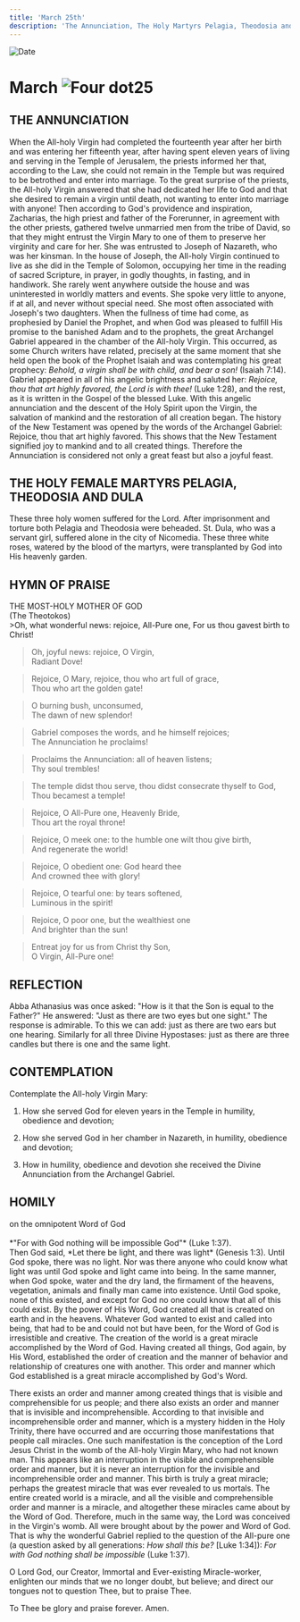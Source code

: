 ```yaml
---
title: 'March 25th'
description: 'The Annunciation, The Holy Martyrs Pelagia, Theodosia and Dula'
---
```


<RunningHead />
<Image src="/title-imprint.png" height={68} width={50} alt="Date" className="title-imprint"/>

# <div id="date">March <Image className="four-dot" src="/four-dot.png" height={15} width={15} alt="Four dot" />25</div>

## THE ANNUNCIATION

When the All-holy Virgin had completed the fourteenth year after her birth and was entering her fifteenth year, after having spent eleven years of living and serving in the Temple of Jerusalem, the priests informed her that, according to the Law, she could not remain in the Temple but was required to be betrothed and enter into marriage. To the great surprise of the priests, the All-holy Virgin answered that she had dedicated her life to God and that she desired to remain a virgin until death, not wanting to enter into marriage with anyone! Then according to God's providence and inspiration, Zacharias, the high priest and father of the Forerunner, in agreement with the other priests, gathered twelve unmarried men from the tribe of David, so that they might entrust the Virgin Mary to one of them to preserve her virginity and care for her. She was entrusted to Joseph of Nazareth, who was her kinsman. In the house of Joseph, the All-holy Virgin continued to live as she did in the Temple of Solomon, occupying her time in the reading of sacred Scripture, in prayer, in godly thoughts, in fasting, and in handiwork. She rarely went anywhere outside the house and was uninterested in worldly matters and events. She spoke very little to anyone, if at all, and never without special need. She most often associated with Joseph's two daughters. When the fullness of time had come, as prophesied by Daniel the Prophet, and when God was pleased to fulfill His promise to the banished Adam and to the prophets, the great Archangel Gabriel appeared in the chamber of the All-holy Virgin.  This occurred, as some Church writers have related, precisely at the same moment that she held open the book of the Prophet Isaiah and was contemplating his great prophecy: *Behold, a virgin shall be with child, and bear a son!* (Isaiah 7:14). Gabriel appeared in all of his angelic brightness and saluted her: *Rejoice, thou that art highly favored, the Lord is with thee!* (Luke 1:28), and the rest, as it is written in the Gospel of the blessed Luke. With this angelic annunciation and the descent of the Holy Spirit upon the Virgin, the salvation of mankind and the restoration of all creation began. The history of the New Testament was opened by the words of the Archangel Gabriel: Rejoice, thou that art highly favored. This shows that the New Testament signified joy to mankind and to all created things. Therefore the Annunciation is considered not only a great feast but also a joyful feast.

## THE HOLY FEMALE MARTYRS PELAGIA, THEODOSIA AND DULA

These three holy women suffered for the Lord. After imprisonment and torture both Pelagia and Theodosia were beheaded. St. Dula, who was a servant girl, suffered alone in the city of Nicomedia. These three white roses, watered by the blood of the martyrs, were transplanted by God into His heavenly garden.


## HYMN OF PRAISE
<div style={{textAlign:'center', color:'crimson', fontWeight:'bold'}}>
THE MOST-HOLY MOTHER OF GOD<br />
(The Theotokos)
</div>
>Oh, what wonderful news: rejoice, All-Pure one,  
For us thou gavest birth to Christ!  

>Oh, joyful news: rejoice, O Virgin,  
Radiant Dove!  

>Rejoice, O Mary, rejoice, thou who art full of grace,  
Thou who art the golden gate!  

>O burning bush, unconsumed,  
The dawn of new splendor!  

>Gabriel composes the words, and he himself rejoices;  
The Annunciation he proclaims!  

>Proclaims the Annunciation: all of heaven listens;  
Thy soul trembles!  

>The temple didst thou serve, thou didst consecrate thyself to God,  
Thou becamest a temple!  

>Rejoice, O All-Pure one, Heavenly Bride,  
Thou art the royal throne!  

>Rejoice, O meek one: to the humble one wilt thou give birth,  
And regenerate the world!  

>Rejoice, O obedient one: God heard thee  
And crowned thee with glory!  

>Rejoice, O tearful one: by tears softened,  
Luminous in the spirit!  

>Rejoice, O poor one, but the wealthiest one  
And brighter than the sun!  

>Entreat joy for us from Christ thy Son,  
O Virgin, All-Pure one!  


## REFLECTION

Abba Athanasius was once asked: "How is it that the Son is equal to the Father?" He answered: "Just as there are two eyes but one sight." The response is admirable. To this we can add: just as there are two ears but one hearing. Similarly for all three Divine Hypostases: just as there are three candles but there is one and the same light.


## CONTEMPLATION

Contemplate the All-holy Virgin Mary:

1. How she served God for eleven years in the Temple in humility, obedience and devotion;

2. How she served God in her chamber in Nazareth, in humility, obedience and devotion;

3. How in humility, obedience and devotion she received the Divine Annunciation from the Archangel Gabriel.


## HOMILY
<div style={{textAlign:'center', color:'crimson', fontWeight:'bold'}}>
on the omnipotent Word of God
</div><br />
<div style={{textAlign:'right'}}>
*"For with God nothing will be impossible God"* (Luke 1:37).
</div>
Then God said, *Let there be light, and there was light* (Genesis 1:3). Until God spoke, there was no light. Nor was there anyone who could know what light was until God spoke and light came into being. In the same manner, when God spoke, water and the dry land, the firmament of the heavens, vegetation, animals and finally man came into existence. Until God spoke, none of this existed, and except for God no one could know that all of this could exist. By the power of His Word, God created all that is created on earth and in the heavens. Whatever God wanted to exist and called into being, that had to be and could not but have been, for the Word of God is irresistible and creative. The creation of the world is a great miracle accomplished by the Word of God. Having created all things, God again, by His Word, established the order of creation and the manner of behavior and relationship of creatures one with another. This order and manner which God established is a great miracle accomplished by God's Word.

There exists an order and manner among created things that is visible and comprehensible for us people; and there also exists an order and manner that is invisible and incomprehensible. According to that invisible and incomprehensible order and manner, which is a mystery hidden in the Holy Trinity, there have occurred and are occurring those manifestations that people call miracles. One such manifestation is the conception of the Lord Jesus Christ in the womb of the All-holy Virgin Mary, who had not known man. This appears like an interruption in the visible and comprehensible order and manner, but it is never an interruption for the invisible and incomprehensible order and manner. This birth is truly a great miracle; perhaps the greatest miracle that was ever revealed to us mortals. The entire created world is a miracle, and all the visible and comprehensible order and manner is a miracle, and altogether these miracles came about by the Word of God. Therefore, much in the same way, the Lord was conceived in the Virgin's womb. All were brought about by the power and Word of God. That is why the wonderful Gabriel replied to the question of the All-pure one (a question asked by all generations: *How shall this be?* [Luke 1:34]): *For with God nothing shall be impossible* (Luke 1:37).

O Lord God, our Creator, Immortal and Ever-existing Miracle-worker, enlighten our minds that we no longer doubt, but believe; and direct our tongues not to question Thee, but to praise Thee.

To Thee be glory and praise forever. Amen.